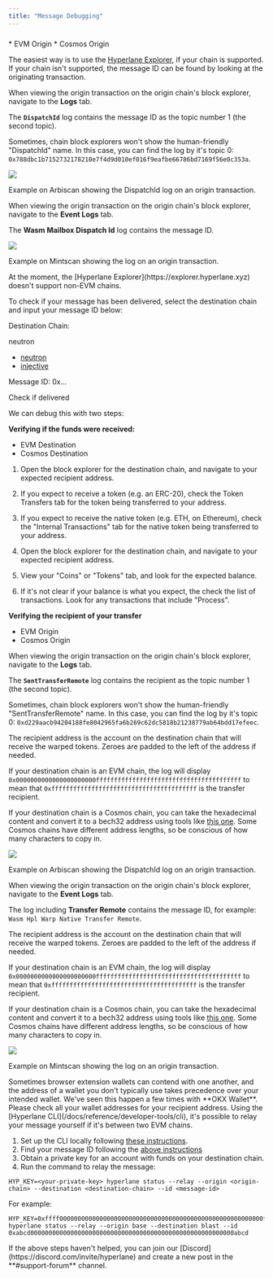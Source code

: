 ```yaml
---
title: "Message Debugging"
---
```


###

<Accordion title="Finding a message ID from an origin transaction">
  * EVM Origin
  * Cosmos Origin

The easiest way is to use the [Hyperlane Explorer](https://explorer.hyperlane.xyz), if your chain is supported. If your chain isn't supported, the message ID can be found by looking at the originating transaction.

When viewing the origin transaction on the origin chain's block explorer, navigate to the **Logs** tab.

The **`DispatchId`** log contains the message ID as the topic number 1 (the second topic).

Sometimes, chain block explorers won't show the human-friendly "DispatchId" name. In this case, you can find the log by it's topic 0: `0x788dbc1b7152732178210e7f4d9d010ef016f9eafbe66786bd7169f56e0c353a`.

![](/images/docs/guides/assets/images/dispatch-id-log-evm-deaeb1c9c8719a08aadcdc5e1f3ad9ff.png)

Example on Arbiscan showing the DispatchId log on an origin transaction.

When viewing the origin transaction on the origin chain's block explorer, navigate to the **Event Logs** tab.

The **Wasm Mailbox Dispatch Id** log contains the message ID.

![](/images/docs/guides/assets/images/dispatch-id-log-cosmos-943e24d3c9cfe5d3893fded566edeb21.png)

Example on Mintscan showing the log on an origin transaction.

</Accordion>

<Accordion title="Debugging a message to a Cosmos chain">
  At the moment, the [Hyperlane Explorer](https://explorer.hyperlane.xyz) doesn't support non-EVM chains.

To check if your message has been delivered, select the destination chain and input your message ID below:

Destination Chain:

neutron

- [neutron](<#Destination Chain=neutron>)
- [injective](<#Destination Chain=injective>)

Message ID: 0x...

Check if delivered

</Accordion>

<Accordion title="My warp route transfer says it was delivered, but I don’t see it">
  We can debug this with two steps:

**Verifying if the funds were received:**

- EVM Destination
- Cosmos Destination

1. Open the block explorer for the destination chain, and navigate to your expected recipient address.
2. If you expect to receive a token (e.g. an ERC-20), check the Token Transfers tab for the token being transferred to your address.
3. If you expect to receive the native token (e.g. ETH, on Ethereum), check the "Internal Transactions" tab for the native token being transferred to your address.

4. Open the block explorer for the destination chain, and navigate to your expected recipient address.
5. View your "Coins" or "Tokens" tab, and look for the expected balance.
6. If it's not clear if your balance is what you expect, the check the list of transactions. Look for any transactions that include "Process".

**Verifying the recipient of your transfer**

- EVM Origin
- Cosmos Origin

When viewing the origin transaction on the origin chain's block explorer, navigate to the **Logs** tab.

The **`SentTransferRemote`** log contains the recipient as the topic number 1 (the second topic).

Sometimes, chain block explorers won't show the human-friendly "SentTransferRemote" name. In this case, you can find the log by it's topic 0: `0xd229aacb94204188fe8042965fa6b269c62dc5818b21238779ab64bdd17efeec`.

The recipient address is the account on the destination chain that will receive the warped tokens. Zeroes are padded to the left of the address if needed.

If your destination chain is an EVM chain, the log will display `0x0000000000000000000000ffffffffffffffffffffffffffffffffffffffff` to mean that `0xffffffffffffffffffffffffffffffffffffffff` is the transfer recipient.

If your destination chain is a Cosmos chain, you can take the hexadecimal content and convert it to a bech32 address using tools like [this one](https://www.bech32converter.com). Some Cosmos chains have different address lengths, so be conscious of how many characters to copy in.

![](/images/docs/guides/assets/images/transfer-remote-evm-80da0b9008b8324868dfbd4648d109be.png)

Example on Arbiscan showing the DispatchId log on an origin transaction.

When viewing the origin transaction on the origin chain's block explorer, navigate to the **Event Logs** tab.

The log including **Transfer Remote** contains the message ID, for example: `Wasm Hpl Warp Native Transfer Remote`.

The recipient address is the account on the destination chain that will receive the warped tokens. Zeroes are padded to the left of the address if needed.

If your destination chain is an EVM chain, the log will display `0x0000000000000000000000ffffffffffffffffffffffffffffffffffffffff` to mean that `0xffffffffffffffffffffffffffffffffffffffff` is the transfer recipient.

If your destination chain is a Cosmos chain, you can take the hexadecimal content and convert it to a bech32 address using tools like [this one](https://www.bech32converter.com). Some Cosmos chains have different address lengths, so be conscious of how many characters to copy in.

![](/images/docs/guides/assets/images/transfer-remote-cosmos-49af79af2869e412c8a1b6285e7d95de.png)

Example on Mintscan showing the log on an origin transaction.

</Accordion>

<Accordion title="My Warp Route transfer recipient isn't the address I wanted">
  Sometimes browser extension wallets can contend with one another, and the
  address of a wallet you don't typically use takes precedence over your
  intended wallet. We've seen this happen a few times with **OKX Wallet**.
  Please check all your wallet addresses for your recipient address.
</Accordion>

<Accordion title="Relaying an EVM → EVM message yourself">
  Using the [Hyperlane CLI](/docs/reference/developer-tools/cli), it's possible to relay your message yourself if it's between two EVM chains.

1. Set up the CLI locally following [these instructions](/docs/reference/developer-tools/cli).
2. Find your message ID following the [above instructions](#finding-a-message-id-from-an-origin-transaction)
3. Obtain a private key for an account with funds on your destination chain.
4. Run the command to relay the message:

```
HYP_KEY=<your-private-key> hyperlane status --relay --origin <origin-chain> --destination <destination-chain> --id <message-id>
```

For example:

```
HYP_KEY=0xffff00000000000000000000000000000000000000000000000000000000ffff hyperlane status --relay --origin base --destination blast --id 0xabcd00000000000000000000000000000000000000000000000000000000abcd
```

</Accordion>

<Accordion title="I still need help with my message not being delivered">
  If the above steps haven't helped, you can join our
  [Discord](https://discord.com/invite/hyperlane) and create a new post in the
  **#support-forum** channel.
</Accordion>
